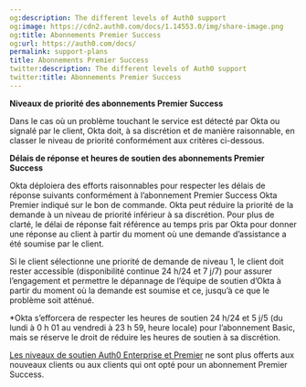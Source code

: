 ```yaml
---
og:description: The different levels of Auth0 support
og:image: https://cdn2.auth0.com/docs/1.14553.0/img/share-image.png
og:title: Abonnements Premier Success
og:url: https://auth0.com/docs/
permalink: support-plans
title: Abonnements Premier Success
twitter:description: The different levels of Auth0 support
twitter:title: Abonnements Premier Success
---
```


**Niveaux de priorité des abonnements Premier Success**

Dans le cas où un problème touchant le service est détecté par Okta ou signalé par le client, Okta doit, à sa discrétion et de manière raisonnable, en classer le niveau de priorité conformément aux critères ci-dessous.



**Délais de réponse et heures de soutien des abonnements Premier Success**

Okta déploiera des efforts raisonnables pour respecter les délais de réponse suivants conformément à l’abonnement Premier Success Okta Premier indiqué sur le bon de commande. Okta peut réduire la priorité de la demande à un niveau de priorité inférieur à sa discrétion. Pour plus de clarté, le délai de réponse fait référence au temps pris par Okta pour donner une réponse au client à partir du moment où une demande d’assistance a été soumise par le client.

Si le client sélectionne une priorité de demande de niveau 1, le client doit rester accessible (disponibilité continue 24 h/24 et 7 j/7) pour assurer l’engagement et permettre le dépannage de l’équipe de soutien d’Okta à partir du moment où la demande est soumise et ce, jusqu’à ce que le problème soit atténué.



*Okta s’efforcera de respecter les heures de soutien 24 h/24 et 5 j/5 (du lundi à 0 h 01 au vendredi à 23 h 59, heure locale) pour l’abonnement Basic, mais se réserve le droit de réduire les heures de soutien à sa discrétion.

[Les niveaux de soutien Auth0 Enterprise et Premier](/auth0-enterprise-and-premier-support) ne sont plus offerts aux nouveaux clients ou aux clients qui ont opté pour un abonnement Premier Success.